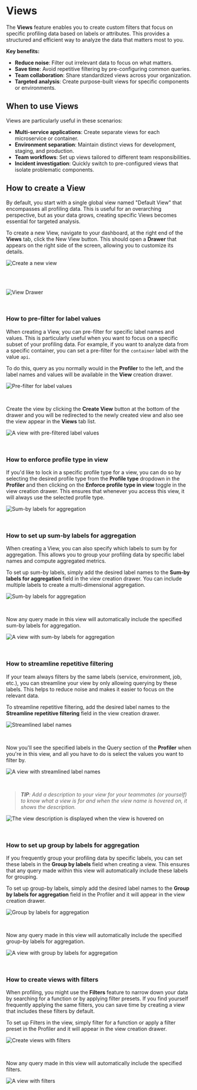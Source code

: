 # Views


The **Views** feature enables you to create custom filters that focus on specific profiling data based on labels or attributes. This provides a structured and efficient way to analyze the data that matters most to you.

**Key benefits:**

- **Reduce noise**: Filter out irrelevant data to focus on what matters.
- **Save time**: Avoid repetitive filtering by pre-configuring common queries.
- **Team collaboration**: Share standardized views across your organization.
- **Targeted analysis**: Create purpose-built views for specific components or environments.

## When to use Views

Views are particularly useful in these scenarios:

- **Multi-service applications**: Create separate views for each microservice or container.
- **Environment separation**: Maintain distinct views for development, staging, and production.
- **Team workflows**: Set up views tailored to different team responsibilities.
- **Incident investigation**: Quickly switch to pre-configured views that isolate problematic components.

## How to create a View

By default, you start with a single global view named "Default View" that encompasses all profiling data. This is useful for an overarching perspective, but as your data grows, creating specific Views becomes essential for targeted analysis.

To create a new View, navigate to your dashboard, at the right end of the **Views** tab, click the New View button. This should open a **Drawer** that appears on the right side of the screen, allowing you to customize its details.

<BrowserWindow>

![Create a new view](../static/img/views/View1.png)

</BrowserWindow>

<br />

<br />

<BrowserWindow>

![View Drawer](../static/img/views/View2.png)

</BrowserWindow>

<br />

### How to pre-filter for label values

When creating a View, you can pre-filter for specific label names and values. This is particularly useful when you want to focus on a specific subset of your profiling data. For example, if you want to analyze data from a specific container, you can set a pre-filter for the `container` label with the value `api`.

To do this, query as you normally would in the **Profiler** to the left, and the label names and values will be available in the **View** creation drawer.

<BrowserWindow>

![Pre-filter for label values](../static/img/views/prefiltered.png)

</BrowserWindow>

<br />

Create the view by clicking the **Create View** button at the bottom of the drawer and you will be redirected to the newly created view and also see the view appear in the **Views** tab list.

<BrowserWindow>

![A view with pre-filtered label values](../static/img/views/prefiltered-created.png)

</BrowserWindow>

<br />

### How to enforce profile type in view

If you'd like to lock in a specific profile type for a view, you can do so by selecting the desired profile type from the **Profile type** dropdown in the **Profiler** and then clicking on the **Enforce profile type in view** toggle in the view creation drawer. This ensures that whenever you access this view, it will always use the selected profile type.

<BrowserWindow>

![Sum-by labels for aggregation](../static/img/views/enforced-profile-type.png)

</BrowserWindow>

<br />

### How to set up sum-by labels for aggregation

When creating a View, you can also specify which labels to sum by for aggregation. This allows you to group your profiling data by specific label names and compute aggregated metrics.

To set up sum-by labels, simply add the desired label names to the **Sum-by labels for aggregation** field in the view creation drawer. You can include multiple labels to create a multi-dimensional aggregation.

<BrowserWindow>

![Sum-by labels for aggregation](../static/img/views/sum-by.png)

</BrowserWindow>

<br />

Now any query made in this view will automatically include the specified sum-by labels for aggregation.

<BrowserWindow>

![A view with sum-by labels for aggregation](../static/img/views/sum-by-created.png)

</BrowserWindow>

<br />

### How to streamline repetitive filtering

If your team always filters by the same labels (service, environment, job, etc.), you can streamline your view by only allowing querying by these labels. This helps to reduce noise and makes it easier to focus on the relevant data.

To streamline repetitive filtering, add the desired label names to the **Streamline repetitive filtering** field in the view creation drawer.

<BrowserWindow>

![Streamlined label names](../static/img/views/streamlined-label-names.png)

</BrowserWindow>

<br />

Now you'll see the specified labels in the Query section of the **Profiler** when you're in this view, and all you have to do is select the values you want to filter by.

<BrowserWindow>

![A view with streamlined label names](../static/img/views/streamlined-label-names-created.png)

</BrowserWindow>

<br />

> _**TIP**: Add a description to your view for your teammates (or yourself) to know what a view is for and when the view name is hovered on, it shows the description._

<BrowserWindow>

![The view description is displayed when the view is hovered on](../static/img/views/streamlined-label-names-hover.png)

</BrowserWindow>

<br />

### How to set up group by labels for aggregation

If you frequently group your profiling data by specific labels, you can set these labels in the **Group by labels** field when creating a view. This ensures that any query made within this view will automatically include these labels for grouping.

To set up group-by labels, simply add the desired label names to the **Group by labels for aggregation** field in the Profiler and it will appear in the view creation drawer.

<BrowserWindow>

![Group by labels for aggregation](../static/img/views/group-by.png)

</BrowserWindow>

<br />

Now any query made in this view will automatically include the specified group-by labels for aggregation.

<BrowserWindow>

![A view with group by labels for aggregation](../static/img/views/group-by-created.png)

</BrowserWindow>

<br />

### How to create views with filters

When profiling, you might use the **Filters** feature to narrow down your data by searching for a function or by applying filter presets. If you find yourself frequently applying the same filters, you can save time by creating a view that includes these filters by default.

To set up Filters in the view, simply filter for a function or apply a filter preset in the Profiler and it will appear in the view creation drawer.

<BrowserWindow>

![Create views with filters](../static/img/views/filters-view.png)

</BrowserWindow>

<br />

Now any query made in this view will automatically include the specified filters.

<BrowserWindow>

![A view with filters](../static/img/views/filters-view-created.png)

</BrowserWindow>
